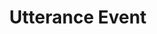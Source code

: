---
title: Utterance Event
openapi-schema: utterance
description: |
    This is an event broadcasted by Tavus.

    An `utterance event` is broadcasted by Tavus at specific times: the user’s utterance is sent when the replica begins speaking, and a separate event for the replica’s utterance is also sent as the replica starts to speak. Each event contains the content of the respective utterance as well as an indication of who spoke it.

    An `utterance` includes all of the words spoken by the user or replica measured from when the person started speaking to when they finshed speaking. This could include multiple sentences or phrases.

    Utterance events can be used to keep track of what the user or the replica has said.
---